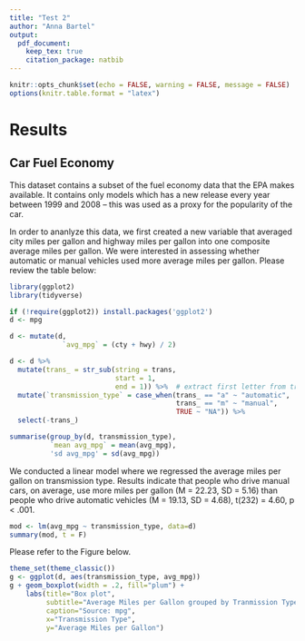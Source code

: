 ```yaml
---
title: "Test 2"
author: "Anna Bartel"
output:
  pdf_document:
    keep_tex: true
    citation_package: natbib
---
```


```r
knitr::opts_chunk$set(echo = FALSE, warning = FALSE, message = FALSE)
options(knitr.table.format = "latex") 
```

# Results

## Car Fuel Economy

This dataset contains a subset of the fuel economy data that the EPA makes available. It contains only models which has a new release every year between 1999 and 2008 -- this was used as a proxy for the popularity of the car. 

In order to ananlyze this data, we first created a new variable that averaged city miles per gallon and highway miles per gallon into one composite average miles per gallon. We were interested in assessing whether automatic or manual vehicles used more average miles per gallon. Please review the table below: 

```r

library(ggplot2)
library(tidyverse)

if (!require(ggplot2)) install.packages('ggplot2')
d <- mpg

d <- mutate(d,
             `avg_mpg` = (cty + hwy) / 2)

d <- d %>% 
  mutate(trans_ = str_sub(string = trans, 
                          start = 1, 
                          end = 1)) %>%  # extract first letter from trans
  mutate(`transmission_type` = case_when(trans_ == "a" ~ "automatic",
                                         trans_ == "m" ~ "manual",
                                         TRUE ~ "NA")) %>% 
  select(-trans_)

summarise(group_by(d, transmission_type),
          `mean avg_mpg` = mean(avg_mpg),
          'sd avg_mpg' = sd(avg_mpg))
```

We conducted a linear model where we regressed the average miles per gallon on transmission type. Results indicate that people who drive manual cars, on average, use more miles per gallon (M = 22.23, SD = 5.16) than people who drive automatic vehicles (M = 19.13, SD = 4.68), t(232) = 4.60, p < .001. 

```r
mod <- lm(avg_mpg ~ transmission_type, data=d)
summary(mod, t = F)
```

Please refer to the Figure below. 

```r
theme_set(theme_classic())
g <- ggplot(d, aes(transmission_type, avg_mpg))
g + geom_boxplot(width = .2, fill="plum") + 
    labs(title="Box plot", 
         subtitle="Average Miles per Gallon grouped by Tranmission Type",
         caption="Source: mpg",
         x="Transmission Type",
         y="Average Miles per Gallon")
```
